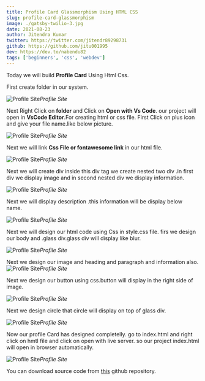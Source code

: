 ```yaml
---
title: Profile Card Glassmorphism Using HTML CSS
slug: profile-card-glassmorphism
image: ./gatsby-twilio-3.jpg
date: 2021-08-23
author: Jitendra Kumar
twitter: https://twitter.com/jitendr89298731
github: https://github.com/jitu001995
dev: https://dev.to/nabendu82
tags: ['beginners', 'css', 'webdev']
---
```


Today we will build **Profile Card** Using Html Css.

First create folder in our system.

![Profile Site](https://res.cloudinary.com/thewebdev/image/upload/v1632218318/HTML/Profile-Card-GlassMorphism/1_biuhnd.jpg)*Profile Site*

Next Right Click on **folder** and Click on **Open with Vs Code**.
our project will open in **VsCode Editor**.For creating html or css file.
First Click on plus icon and give your file name.like below picture.

![Profile Site](https://res.cloudinary.com/thewebdev/image/upload/v1632218318/HTML/Profile-Card-GlassMorphism/2_kje9dn.jpg)*Profile Site*

Next we will link **Css File or fontawesome link** in our html file.

![Profile Site](https://res.cloudinary.com/thewebdev/image/upload/v1632218318/HTML/Profile-Card-GlassMorphism/3_m2hiob.jpg)*Profile Site*

Next we will create div inside this div tag we create nested two div .in first div we display image and in second nested div we display information.

![Profile Site](https://res.cloudinary.com/thewebdev/image/upload/v1632218319/HTML/Profile-Card-GlassMorphism/4_unagv0.jpg)*Profile Site*

Next we will display description .this information will be display below name.

![Profile Site](https://res.cloudinary.com/thewebdev/image/upload/v1632218318/HTML/Profile-Card-GlassMorphism/5_slzxa5.jpg)*Profile Site*

Next we will design our html code using Css in style.css file.
firs we design our body and .glass div.glass div will display like blur.

![Profile Site](https://res.cloudinary.com/thewebdev/image/upload/v1632218319/HTML/Profile-Card-GlassMorphism/6_zaosoj.jpg)*Profile Site*

Next we design our image and heading and paragraph and information also.
![Profile Site](https://res.cloudinary.com/thewebdev/image/upload/v1632218319/HTML/Profile-Card-GlassMorphism/7_v7y6xa.jpg)*Profile Site*

Next we design our button using css.button will display in the right side of image.

![Profile Site](https://res.cloudinary.com/thewebdev/image/upload/v1632218319/HTML/Profile-Card-GlassMorphism/8_smnulf.jpg)*Profile Site*

Next we design circle that circle will display on top of glass div.

![Profile Site](https://res.cloudinary.com/thewebdev/image/upload/v1632218318/HTML/Profile-Card-GlassMorphism/9_btzuvl.jpg)*Profile Site*

Now our profile Card has designed completelly.
go to index.html and right click on hmtl file and click on open with live server.
so our project index.html will open in browser automatically.

![Profile Site](https://res.cloudinary.com/thewebdev/image/upload/v1632218319/HTML/Profile-Card-GlassMorphism/10_gai4do.jpg)*Profile Site*

You can download source code from  [this](https://github.com/jitu001995/MyAll-JSProject.git) github repository.
